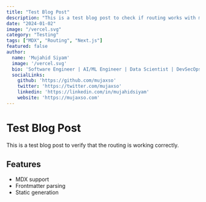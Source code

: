 ```yaml
---
title: "Test Blog Post"
description: "This is a test blog post to check if routing works with modern features"
date: "2024-01-02"
image: "/vercel.svg"
category: "Testing"
tags: ["MDX", "Routing", "Next.js"]
featured: false
author:
  name: 'Mujahid Siyam'
  image: '/vercel.svg'
  bio: 'Software Engineer | AI/ML Engineer | Data Scientist | DevSecOps'
  socialLinks:
    github: 'https://github.com/mujaxso'
    twitter: 'https://twitter.com/mujaxso'
    linkedin: 'https://linkedin.com/in/mujahidsiyam'
    website: 'https://mujaxso.com'
---
```


# Test Blog Post

This is a test blog post to verify that the routing is working correctly.

## Features

- MDX support
- Frontmatter parsing
- Static generation
